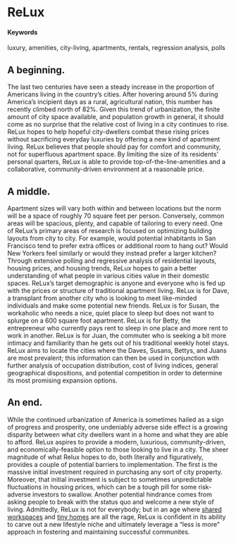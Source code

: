 # ReLux {#Rearranged-Luxury}

#### Keywords

luxury, amenities, city-living, apartments, rentals, regression analysis, polls 

## A beginning.

The last two centuries have seen a steady increase in the proportion of Americans living in the country’s cities. After hovering around 5% during America’s incipient days as a rural, agricultural nation, this number has recently climbed north of 82%. Given this trend of urbanization, the finite amount of city space available, and population growth in general, it should come as no surprise that the relative cost of living in a city continues to rise. ReLux hopes to help hopeful city-dwellers combat these rising prices without sacrificing everyday luxuries by offering a new kind of apartment living. ReLux believes that people should pay for comfort and community, not for superfluous apartment space. By limiting the size of its residents’ personal quarters, ReLux is able to provide top-of-the-line-amenities and a collaborative, community-driven environment at a reasonable price.

## A middle.

Apartment sizes will vary both within and between locations but the norm will be a space of roughly 70 square feet per person. Conversely, common areas will be spacious, plenty, and capable of tailoring to every need. One of ReLux’s primary areas of research is focused on optimizing building layouts from city to city. For example, would potential inhabitants in San Francisco tend to prefer extra offices or additional room to hang out? Would New Yorkers feel similarly or would they instead prefer a larger kitchen? Through extensive polling and regressive analysis of residential layouts, housing prices, and housing trends, ReLux hopes to gain a better understanding of what people in various cities value in their domestic spaces. ReLux's target demographic is anyone and everyone who is fed up with the prices or structure of traditional apartment living. ReLux is for Dave, a transplant from another city who is looking to meet like-minded individuals and make some potential new friends. ReLux is for Susan, the workaholic who needs a nice, quiet place to sleep but does not want to splurge on a 600 square foot apartment. ReLux is for Betty, the entrepreneur who currently pays rent to sleep in one place and more rent to work in another. ReLux is for Juan, the commuter who is seeking a bit more intimacy and familiarity than he gets out of his traditional weekly hotel stays. ReLux aims to locate the cities where the Daves, Susans, Bettys, and Juans are most prevalent; this information can then be used in conjunction with further analysis of occupation distribution, cost of living indices, general geographical dispositions, and potential competition in order to determine its most promising expansion options. 

## An end.

While the continued urbanization of America is sometimes hailed as a sign of progress and prosperity, one undeniably adverse side effect is a growing disparity between what city dwellers want in a home and what they are able to afford. ReLux aspires to provide a modern, luxurious, community-driven, and economically-feasible option to those looking to live in a city. The sheer magnitude of what Relux hopes to do, both literally and figuratively, provides a couple of potential barriers to implementation. The first is the massive initial investment required in purchasing any sort of city property. Moreover, that initial investment is subject to sometimes unpredictable fluctuations in housing prices, which can be a tough pill for some risk-adverse investors to swallow. Another potential hindrance comes from asking people to break with the status quo and welcome a new style of living. Admittedly, ReLux is not for everybody; but in an age where [shared workspaces](https://www.forbes.com/sites/stevenbertoni/2017/07/10/wework-hits-20-billion-valuation-in-new-funding-round/#72ef29de1194) and [tiny homes](http://www.countryliving.com/home-design/g1887/tiny-house/?) are all the rage, ReLux is confident in its ability to carve out a new lifestyle niche and ultimately leverage a "less is more" approach in fostering and maintaining successful communites. 
